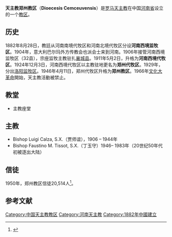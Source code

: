 '''天主教郑州教区'''（'''Dioecesis Cemceuvensis'''）是[[罗马天主教|罗马天主教]]在中国[[河南省|河南省]]设立的一个[[教区|教区]]。

== 历史 ==
1882年8月28日，教廷从河南南境代牧区和河南北境代牧区分设'''河南西境监牧区'''。1904年，意大利巴尔玛外方传教会也派会士来到河南。1906年接管河南西境监牧区（32县），宗座监牧主教驻扎[[襄城县|襄城县]]。1911年5月2日，升格为'''河南西境代牧区'''。1924年12月3日，河南西境代牧区以主教驻地更名为'''郑州代牧区'''。1929年，分出[[洛阳教区|洛阳监牧区]]。1946年4月11日，郑州代牧区升格为'''郑州教区'''。1966年[[文化大革命|文化大革命]]開始，天主教活動被禁止。

== 教堂 ==
*主教座堂
== 主教 ==
*Bishop Luigi Calza, S.X.（贾师谊），1906 – 1944年
*Bishop Faustino M. Tissot, S.X.（丁玉守）1946– 1983年（20世纪50年代初被逐出大陆）

== 信徒 ==
1950年，郑州教区信徒20,514人<ref>{{Cite web |url=http://www.catholic-hierarchy.org/diocese/dchen.html |title=Dioecesis Cemceuvensis |access-date=2007-11-07 |archive-date=2020-07-28 |archive-url=https://web.archive.org/web/20200728231929/http://www.catholic-hierarchy.org/diocese/dchen.html |dead-url=no }}</ref>。

== 参考文献 ==
{{Reflist}}

{{中国天主教教区}}

[[Category:中国天主教教区|Category:中国天主教教区]]
[[Category:河南天主教|Category:河南天主教]]
[[Category:1882年中國建立|Category:1882年中國建立]]